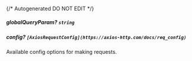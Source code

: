 {/* Autogenerated DO NOT EDIT  */}
##### **globalQueryParam?** `string`

##### **config?** `[AxiosRequestConfig](https://axios-http.com/docs/req_config)`
Available config options for making requests.

